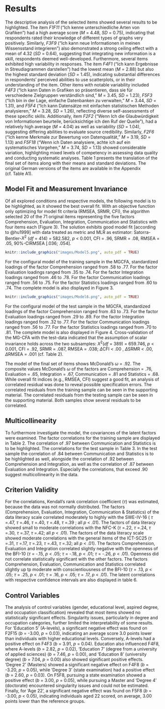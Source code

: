 # Results
The descriptive analysis of the selected items showed several results to be highlighted. The item *F1F11* ("Ich kenne unterschiedliche Arten von Grafiken") had a high average score (*M* = 4.48, *SD* = 0.75), indicating that respondents rated their knowledge of different types of graphs very positively. Similarly, *F3F9* ("Ich kann neue Informationen in meinen Wissensstand integrieren") also demonstrated a strong ceiling effect with a mean of 4.32 (*SD* = 0.64), suggesting that integrating new information is a skill, respondents deemed well-developed.
Furthermore, several items exhibited high variability in responses. The item *F4F1* ("Ich kann Ergebnisse in Streudiagrammen darstellen") had the lowest mean (*M* = 2.88) but also the highest standard deviation (*SD* = 1.45), indicating substantial differences in respondents’ perceived abilities to use scatterplots, or in their understanding of the item. Other items with notable variability included *F4F3* ("Ich kann Daten in Grafiken so präsentieren, dass sie für verschiedene Zielgruppen verständlich sind," *M* = 3.45, *SD* = 1.23), *F5F3* ("Ich bin in der Lage, einfache Datenbanken zu verwalten," *M* = 3.44, *SD* = 1.31), and *F5F4* ("Ich kann Datensätze mit einfachen statistischen Methoden analysieren," *M* = 3.28, *SD* = 1.26), reflecting diverse self-assessments of these specific skills.
Additionally, item *F2F2* ("Wenn Ich die Glaubwürdigkeit von Informationen beurteile, berücksichtige ich den Ruf der Quelle"), had a relatively high average (*M* = 4.04) as well as variability (*SD* = 1.04), suggesting differing abilities to evaluate source credibility. Similarly, *F2F6* ("Ich kenne Merkmale zur Bewertung von Datenqualität," *M* = 3.19, *SD* = 1.13) and *F5F18* ("Wenn ich Daten analysiere, achte ich auf ein systematisches Vorgehen," *M* = 3.74, *SD* = 1.13) showed considerable variation, highlighting mixed levels of competency in assessing data quality and conducting systematic analyses. Table 1 presents the translation of the final set of items along with their means and standard deviations. The original German versions of the items are available in the Appendix (cf. Table A1).

\begin{table}[htpb]
\caption{The selected item pool}
\resizebox{\textwidth}{!}{  % Resize the table content to fit the text width
\footnotesize
\begin{tabular}{lp{10cm}cc}
Tag & Item & Mean & \textit{SD}\\
\hline
F1F6 & When evaluating graphics, I am able to recognize contradictions. & 3.74 & .83\\
F1F8 & I recognize whether the interpretations of others fit the available data. & 3.66 & .97\\
F1F11 & I know different kinds of graphics. & 4.48 & .75 \\
F1F14 & I can recognize the central thesis of a scientific text. & 3.92 & .88\\
F2F2 & When I assess the credibility of information, I consider the reputation of the source. & 4.04 & 1.04\\
F2F6 & I know features for evaluating data quality. & 3.19 & 1.13\\
F2F15 & I check the qualifications of authors before relying on the information. & 3.18 & .94\\
F2F20 & I can tell when data is of poor quality. & 3.25 & .97\\
F3F2 & I deal with information that challenges my views. & 3.57 & .80\\
F3F4 & I can find information in databases quickly and easily. & 3.38 & .92\\
F3F6 & I prefer data-based information when forming an opinion. & 3.75 & 1.09\\
F3F9 & I can integrate new information into my knowledge base. & 4.32 & .64\\
F4F1 & I can present results in scatter plots. & 2.88 & 1.45\\
F4F3 & I can present data in graphics in such a way that they are understandable for different target groups. & 3.45 & 1.23\\
F4F6 & I can choose the most suitable form of presentation. & 3.54 & 1.01\\
F4F8 & I can use programs to create graphics to present results. & 3.73 & 1.17\\
F5F3 & I am able to administer simple databases. & 3.44 & 1.31\\
F5F4 & I can analyze data sets using simple statistical methods. & 3.28 & 1.26\\
F5F8 & When I am confronted with extensive data sets, I can gain insights from them. & 3.47 & 1.08\\
F5F18 & When I analyze data, I pay attention to a systematic approach. & 3.74 & 1.13\\
\hline
\end{tabular}
}

\vspace{10pt}
\small\textit{Note}. Translated items sorted by latent factor, selected by the algorithm. 
The tag refers to the name, the item had in the programming. The First part of the tag is always indicative of the factor (F1 = Comprehension, F2 = Evaluation, F3 = Integration, F4 = Communication and F5 = Statistics). For every item the mean with the respective standard deviation (*SD*) is displayed.
\end{table}

## Model Fit and Measurement Invariance
Of all explored conditions and respective models, the following model is to be highlighted, as it showed the best overall fit.
With an objective function only optimizing for model fit criteria (RMSEA, SRMR, CFI), the algorithm selected 20 of the 71 original items representing the five factors Comprehension, Evaluation, Integration, Communication and Statistics with four items each (Figure 3). The solution exhibits good model fit [according to @hu1999] with data treated as metric and MLR as estimator: Satorra-Bentler-$X^{2}$ (*df* = 414) = 582.582, $p$ < 0.001, CFI = .96, SRMR = .08, RMSEA = .05, 90%-CIRMSEA [.036; .054].

```r
knitr::include_graphics("images/Model5.png", auto_pdf = TRUE)
```
For the configural model of the training sample in the MGCFA, standardized loadings of the factor Comprehension ranged from .58 to .77. For the factor Evaluation loadings ranged from .35 to .74. For the factor Integration loadings ranged from .46 to .78. For the factor Communication loadings ranged from .56 to .75. For the factor Statistics loadings ranged from .60 to .74. The complete model is also displayed in Figure 3.

```r
knitr::include_graphics("images/Model6.png", auto_pdf = TRUE)
```
For the configural model of the test sample in the MGCFA, standardized loadings of the factor Comprehension ranged from .63 to .73. For the factor Evaluation loadings ranged from .29 to .89. For the factor Integration loadings ranged from .32 to .77. For the factor Communication loadings ranged from .56 to .77. For the factor Statistics loadings ranged from .70 to .81. The complete model is also displayed in Figure 4.
Cross-validation of the MG-CFA with the test-data indicated that the assumption of scalar invariance holds across the two subsamples: $X^{2}$(*df* = 389) = 659.746, $p$ < 0.001, CFI = .92, SRMR = .087, RMSEA = .038; $\Delta\text{CFI}$ < .00 , $\Delta\text{SRMR}$ < .00, $\Delta\text{RMSEA}$ = .001 (cf. Table 2).

\begin{table}[htpb]
\caption{Fit Indices for Model and Results of MG-CFA testing}
\resizebox{\textwidth}{!}{
\small
\begin{tabular}{cccccccc}
\hline
Model &  Invariance level & CFI & RMSEA & SRMR & $\Delta$ CFI & $\Delta$ RMSEA & $\Delta$ SRMR \\
\hline
 Model 1 & Configural  &  .92 & .041 & .086 & - & - & -\\
  & Metric   &  .92 & .039 & .087 & .002 & .002 & .001\\
  & Scalar   & .92 & .038 & .087 & - & .001 & - \\
  & Residual & .91 & .041 & .092 & \textbf{.015} & .003 & .005\\
 
\hline
\end{tabular}
}

\vspace{10pt}
\small\textit{Note}. The table shows the essential fit indices of the model created with 'stuart', alongside their change in terms of Invariance testing, per invariance level. All Indices shown were estimated with ML as estimator.
\end{table}

The model of the final set of items shows McDonald’s $\omega$\textsubscript{total} = .92. The composite values McDonald’s $\omega$\textsubscript{total} of the factors are Comprehension = .76, Evaluation = .65, Integration = .67, Communication = .81 and  Statistics = .68. 
While overall fit indices (e.g., RMSEA, CFI) suggest a good fit, an analysis of correlated residual was done to reveal possible specification errors.
The correlated residuals from the training sample can be seen in the supporting material. The correlated residuals from the testing sample can be seen in the supporting material. Both samples show several residuals to be correlated.

\begin{table}[htpb]
\caption{Latent Factor correlations training sample}

\resizebox{\textwidth}{!}{  
\begin{tabular}{lccccc}
\hline
& Comprehension & Evaluation & Integration & Communication & Statistics \\
\hline
Comprehension & 1.000 & & & & \\
Evaluation    & 0.672 & 1.000 & & & \\
Integration   & 0.596 & 0.715 & 1.000 & & \\
Communication & 0.735 & 0.720 & 0.604 & 1.000 & \\
Statistics    & 0.782 & 0.649 & 0.700 & \textbf{0.971} & 1.000 \\
\hline
\end{tabular}
}

\vspace{10pt}  % Adjust space between table and note
\small\textit{Note}. The table shows the correlations between the latent factors for the training sample.
\end{table}


## Multicollinearity 
To furthermore investigate the model, the covariances of the latent factors were examined. The factor correlations for the training sample are displayed in Table 2. The correlation of .97 between Communication and Statistics is to be highlighted. The correlations for the test sample in Table 3. In the test sample the correlation of .84 between Communication and Statistics is to be highlighted as well, alongside the correlation of .92 between Comprehension and Integration, as well as the correlation of .87 between Evaluation and Integration. Especially the correlations, that exceed .90 suggest multicollinearity in the data.

\begin{table}[htpb]
\caption{Latent Factor correlations test sample}

\resizebox{\textwidth}{!}{ 
\begin{tabular}{lccccc}
\hline
& Comprehension & Evaluation & Integration & Communication & Statistics \\
\hline
Comprehension & 1.000 & & & & \\
Evaluation    & 0.627 & 1.000 & & & \\
Integration   & \textbf{0.918} & \textbf{0.870} & 1.000 & & \\
Communication & 0.760 & 0.432 & 0.799 & 1.000 & \\
Statistics    & 0.707 & 0.361 & 0.694 & \textbf{0.837} & 1.000 \\
\hline
\end{tabular}
}

\vspace{10pt}  % Adjust space between table and note
\small\textit{Note}. The table shows the correlations between the latent factors for the test sample.
\end{table}

## Criterion Validity  
For the correlations, Kendall's rank correlation coefficient ($\tau$) was estimated, because the data was not normally distributed. The factors (Comprehension, Evaluation, Integration, Communication & Statistics) of the data literacy scale correlated moderately to highly with the SWE-IV-16 ( $\tau$ =.47, $\tau$ =.46, $\tau$ =.40, $\tau$ =.48, $\tau$ =.39 ; all $p$ < .01). The factors of data literacy showed small to moderate correlations with the NFC-K ($\tau$ =.22, $\tau$ =.24, $\tau$ =.30, $\tau$ =.37, $\tau$ =.42; all $p$ < .01). The factors of the data literacy scale showed moderate correlations with the general items of the ICT-SC25 ($\tau$ =.31, $\tau$ =.17, $\tau$ =.23, $\tau$ =.43, $\tau$ =.32; all $p$ < .01). The factors Comprehension, Evaluation and Integration correlated slightly negative with the openness of the BFI-10 ($\tau$ = -.15, $p$ < .05; $\tau$ = -.18, $p$ < .01; $\tau$ = -.26, $p$ < .01). Openness did not correlate statistically significant with the other factors. The factors Comprehension, Evaluation, Communication and Statistics correlated slightly up tp moderate with conscientiousness of the BFI-10 ($\tau$ = .13, $p$ < .05; $\tau$ = .25, $p$ < .01; $\tau$ = .16, $p$ < .05; $\tau$ = .17, $p$ < .01). The latent correlations with respective confidence intervals are also displayed in table 6.

\begin{table}[htbp]
\centering
\rotatebox{90}{ %
\begin{minipage}{\textheight} % Ensures caption is properly associated with the rotated content
\caption{Means with standard deviations, and correlations with confidence intervals}
\small
\begin{tabular}{lccccccccccc}
\hline
\textbf{Var} & \textit{*M*} & \textbf{1} & \textbf{2} & \textbf{3} & \textbf{4} & \textbf{5} & \textbf{6} & \textbf{7} & \textbf{8} & \textbf{9} \\
\hline
1. Con. & 3.68 & & & & & & & & & \\
   & [0.76] & & & & & & & & & \\
2. Open & 2.18 & -0.09 & & & & & & & & \\
   & [0.87] & [-0.21, 0.04] & & & & & & & & \\
3. Nfc & 4.89 & 0.16* & -0.06 & & & & & & & \\
   & [1.07] & [0.04, 0.28] & [-0.19, 0.06] & & & & & & & \\
4. Ict & 4.03 & 0.03 & -0.04 & 0.18** & & & & & & \\
   & [0.72] & [-0.10, 0.16] & [-0.16, 0.09] & [0.06, 0.30] & & & & & & \\
5. Swe & 3.66 & 0.38** & -0.24** & 0.30** & 0.34** & & & & & \\
   & [0.53] & [0.26, 0.48] & [-0.36, -0.12] & [0.19, 0.41] & [0.23, 0.45] & & & & & \\
6. Comp. & -0.03 & 0.13* & -0.15* & 0.22** & 0.31** & 0.47** & & & & \\
   & [0.85] & [0.01, 0.26] & [-0.28, -0.03] & [0.10, 0.34] & [0.19, 0.43] & [0.37, 0.56] & & & & \\
7. Eval. & -0.00 & 0.25** & -0.18** & 0.24** & 0.17** & 0.46** & 0.32** & & & \\
   & [0.54] & [0.12, 0.36] & [-0.30, -0.05] & [0.12, 0.36] & [0.04, 0.29] & [0.35, 0.55] & [0.20, 0.43] & & & \\
8. Int. & -0.01 & 0.05 & -0.26** & 0.30** & 0.23** & 0.40** & 0.28** & 0.26** & \\
   & [0.54] & [-0.07, 0.18] & [-0.37, -0.14] & [0.18, 0.41] & [0.11, 0.35] & [0.28, 0.50] & [0.16, 0.40] & [0.13, 0.37] & \\
9. Comm. & 0.01 & 0.16* & -0.10 & 0.37** & 0.43** & 0.48** & 0.52** & 0.27** & 0.34** \\
   & [0.92] & [0.04, 0.28] & [-0.23, 0.02] & [0.26, 0.48] & [0.33, 0.53] & [0.37, 0.57] & [0.42, 0.61] & [0.15, 0.38] & [0.22, 0.45] \\
10. Stat. & 0.03 & 0.17** & -0.04 & 0.42** & 0.32** & 0.39** & 0.40** & 0.18** & .30** & 0.61** \\
   & [1.00] & [0.04, 0.29] & [-0.17, 0.09] & [0.30, 0.52] & [0.20, 0.43] & [0.27, 0.49] & [0.29, 0.51] & [0.05, 0.30]& [0.18, 0.41 ] & [0.53, 0.69] \\
\hline
\end{tabular}
\par % Ensures separation of the table and note
\small\textit{Note}. The table displays values of Kendalls tau. *M* and *SD* are used to represent mean and standard deviation, respectively. Values in square brackets beneath the M show the respective standard deviation. The other values in square brackets indicate the 95\% confidence interval for each correlation. The confidence interval is a plausible range of population correlations that could have caused the sample correlation (Cumming, 2014). * indicates $p < .05$. ** indicates $p < .01$.
\end{minipage}%
}
\end{table}

## Control Variables  
The analysis of control variables (gender, educational level, aspired degree, and occupation classification) revealed that most items showed no statistically significant effects. Singularity issues, particularly in degree and occupation categories, further limited the interpretability of some results.  
For 'Education 5' (A-levels), a significant negative effect was found on F2F15 ($b$ = -3.00, $p$ = 0.03), indicating an average score 3.0 points lower than individuals with higher educational levels. Conversely, A-levels had a positive effect on F4F3 ($b$ = 3.91, $p$ = 0.04). Education also influenced F4F8, where A-levels ($b$ = 2.82, $p$ = 0.02), 'Education 7' (degree from a university of applied sciences) ($b$ = 7.46, $p$ = 0.00), and 'Education 8' (university degree) ($b$ = 7.04, $p$ = 0.00) also showed significant positive effects.  
'Degree 2' (Masters) showed a significant negative effect on F4F8 ($b$ = -3.20, $p$ = 0.05), while 'Degree 3' (state examination) had a positive effect ($b$ = 2.60, $p$ = 0.03). On F5F8, pursuing a state examination showed a positive effect ($b$ = 3.00, $p$ = 0.05), while pursuing a Master and 'Degree 4' (doctorate) encountered singularity issues and could not be estimated.  
Finally, for 'Age 22', a significant negative effect was found on F5F8 ($b$ = -3.00, $p$ < 0.05), indicating individuals aged 22 scored, on average, 3.00 points lower than the reference groups.
